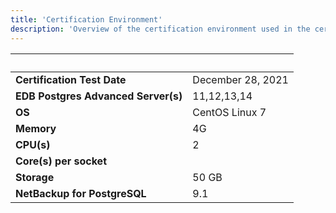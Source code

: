 ```yaml
---
title: 'Certification Environment'
description: 'Overview of the certification environment used in the certification of <PartnerProductName>'
---
```


|  &nbsp;    | &nbsp; |
| ----------- | ----------- |
| **Certification Test Date**      |  December 28, 2021     |
| **EDB Postgres Advanced Server(s)**  |    11,12,13,14  |
| **OS**      |     CentOS Linux 7   |
| **Memory**      |     4G   |
| **CPU(s)**   |     2  |
| **Core(s) per socket**  |       |
| **Storage**  |  50 GB    |
| **NetBackup for PostgreSQL**  |   9.1   |

